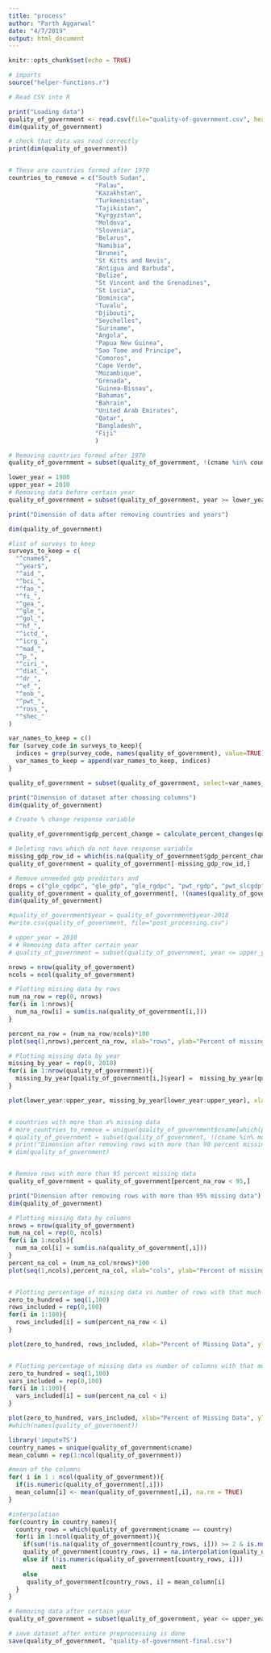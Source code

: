 ```yaml
---
title: "process"
author: "Parth Aggarwal"
date: "4/7/2019"
output: html_document
---
```


```r
knitr::opts_chunk$set(echo = TRUE)
```

```r
# imports
source("helper-functions.r")

# Read CSV into R

print("Loading data")
quality_of_government <- read.csv(file="quality-of-government.csv", header=TRUE, sep=",")
dim(quality_of_government)
```

```r

# check that data was read correctly
print(dim(quality_of_government))


# These are countries formed after 1970
countries_to_remove = c("South Sudan",
                        "Palau",
                        "Kazakhstan",
                        "Turkmenistan",
                        "Tajikistan",
                        "Kyrgyzstan",
                        "Moldova",
                        "Slovenia",
                        "Belarus",
                        "Namibia",
                        "Brunei",
                        "St Kitts and Nevis",
                        "Antigua and Barbuda",
                        "Belize",
                        "St Vincent and the Grenadines",
                        "St Lucia",
                        "Dominica",
                        "Tuvalu",
                        "Djibouti",
                        "Seychelles",
                        "Suriname",
                        "Angola",
                        "Papua New Guinea",
                        "Sao Tome and Principe",
                        "Comoros",
                        "Cape Verde",
                        "Mozambique",
                        "Grenada",
                        "Guinea-Bissau",
                        "Bahamas",
                        "Bahrain",
                        "United Arab Emirates",
                        "Qatar",
                        "Bangladesh",
                        "Fiji"
                        )

# Removing countries formed after 1970
quality_of_government = subset(quality_of_government, !(cname %in% countries_to_remove))

lower_year = 1980
upper_year = 2010
# Removing data before certain year
quality_of_government = subset(quality_of_government, year >= lower_year)

print("Dimension of data after removing countries and years")

dim(quality_of_government)

```

```r
#list of surveys to keep
surveys_to_keep = c(
  "^cname$",
  "^year$",
  "^aid_",
  "^bci_",
  "^fao_",
  "^fi_",
  "^gea_",
  "^gle_",
  "^gol_",
  "^hf_",
  "^ictd_",
  "^icrg_",
  "^mad_",
  "^p_",
  "^ciri_",
  "^diat_",
  "^dr_",
  "^ef_",
  "^eob_",
  "^pwt_",
  "^ross_",
  "^shec_"
)

var_names_to_keep = c()
for (survey_code in surveys_to_keep){
  indices = grep(survey_code, names(quality_of_government), value=TRUE)
  var_names_to_keep = append(var_names_to_keep, indices)
}

quality_of_government = subset(quality_of_government, select=var_names_to_keep)

print("Dimension of dataset after choosing columns")
dim(quality_of_government)

```

```r
# Create % change response variable

quality_of_government$gdp_percent_change = calculate_percent_changes(quality_of_government$mad_gdppc, quality_of_government$year)

# Deleting rows which do not have response variable
missing_gdp_row_id = which(is.na(quality_of_government$gdp_percent_change))
quality_of_government = quality_of_government[-missing_gdp_row_id,]

```

```r

# Remove unneeded gdp predictors and 
drops = c("gle_cgdpc", "gle_gdp", "gle_rgdpc", "pwt_rgdp", "pwt_slcgdp", "mad_gdppc", "X")
quality_of_government = quality_of_government[, !(names(quality_of_government) %in% drops)]
dim(quality_of_government)

#quality_of_government$year = quality_of_government$year-2018
#write.csv(quality_of_government, file="post_processing.csv")
```

```r

# upper_year = 2010
# # Removing data after certain year
# quality_of_government = subset(quality_of_government, year <= upper_year)

nrows = nrow(quality_of_government)
ncols = ncol(quality_of_government)

# Plotting missing data by rows
num_na_row = rep(0, nrows)
for(i in 1:nrows){
  num_na_row[i] = sum(is.na(quality_of_government[i,]))
}

percent_na_row = (num_na_row/ncols)*100
plot(seq(1,nrows),percent_na_row, xlab="rows", ylab="Percent of missing data")

# Plotting missing data by year
missing_by_year = rep(0, 2018)
for(i in 1:nrow(quality_of_government)){
  missing_by_year[quality_of_government[i,]$year] =  missing_by_year[quality_of_government[i,]$year]+(percent_na_row[i])
}

plot(lower_year:upper_year, missing_by_year[lower_year:upper_year], xlab="Year", ylab="missing" )


# countries with more than x% missing data
# more_countries_to_remove = unique(quality_of_government$cname[which(percent_na_row >90)])
# quality_of_government = subset(quality_of_government, !(cname %in% more_countries_to_remove))
# print("Dimension after removing rows with more than 90 percent missing data:")
# dim(quality_of_government)


# Remove rows with more than 95 percent missing data
quality_of_government = quality_of_government[percent_na_row < 95,]

print("Dimension after removing rows with more than 95% missing data")
dim(quality_of_government)

```


```r
# Plotting missing data by columns
nrows = nrow(quality_of_government)
num_na_col = rep(0, ncols)
for(i in 1:ncols){
  num_na_col[i] = sum(is.na(quality_of_government[,i]))
}
percent_na_col = (num_na_col/nrows)*100
plot(seq(1,ncols),percent_na_col, xlab="cols", ylab="Percent of missing data")


# Plotting percentage of missing data vs number of rows with that much data missing
zero_to_hundred = seq(1,100)
rows_included = rep(0,100)
for(i in 1:100){
  rows_included[i] = sum(percent_na_row < i)
}

plot(zero_to_hundred, rows_included, xlab="Percent of Missing Data", ylab="Num rows with less than that much missing data")


# Plotting percentage of missing data vs number of columns with that much data missing
zero_to_hundred = seq(1,100)
vars_included = rep(0,100)
for(i in 1:100){
  vars_included[i] = sum(percent_na_col < i)
}

plot(zero_to_hundred, vars_included, xlab="Percent of Missing Data", ylab="Num variables with less than that much missing data")
#which(names(quality_of_government))


```



```r
library('imputeTS')
country_names = unique(quality_of_government$cname)
mean_column = rep(1:ncol(quality_of_government))

#mean of the columns
for( i in 1 : ncol(quality_of_government)){
  if(is.numeric(quality_of_government[,i]))
  mean_column[i] <- mean(quality_of_government[,i], na.rm = TRUE)
}

#interpolation 
for(country in country_names){
  country_rows = which(quality_of_government$cname == country)
  for(i in 1:ncol(quality_of_government)){
    if(sum(!is.na(quality_of_government[country_rows, i])) >= 2 & is.numeric(quality_of_government[country_rows, i]))
    quality_of_government[country_rows, i] = na.interpolation(quality_of_government[country_rows, i])
    else if (!is.numeric(quality_of_government[country_rows, i]))
            next
    else
     quality_of_government[country_rows, i] = mean_column[i] 
  }
}

# Removing data after certain year
quality_of_government = subset(quality_of_government, year <= upper_year)
```

```r
# save dataset after entire preprocessing is done
save(quality_of_government, "quality-of-government-final.csv")
```

